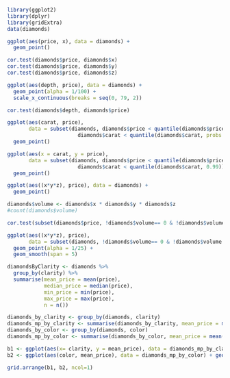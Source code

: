 ```r
library(ggplot2)
library(dplyr)
library(gridExtra)
data(diamonds)
```

```r
ggplot(aes(price, x), data = diamonds) + 
  geom_point()
```

```r
cor.test(diamonds$price, diamonds$x)
cor.test(diamonds$price, diamonds$y)
cor.test(diamonds$price, diamonds$z)
```

```r
ggplot(aes(depth, price), data = diamonds) + 
  geom_point(alpha = 1/100) + 
  scale_x_continuous(breaks = seq(0, 79, 2))
```

```r
cor.test(diamonds$depth, diamonds$price)
```

```r
ggplot(aes(carat, price), 
       data = subset(diamonds, diamonds$price < quantile(diamonds$price, probs = 0.99) &
                       diamonds$carat < quantile(diamonds$carat, probs = 0.99))) + 
  geom_point()
```

```r
ggplot(aes(x = carat, y = price), 
       data = subset(diamonds, diamonds$price < quantile(diamonds$price, 0.99) &
                       diamonds$carat < quantile(diamonds$carat, 0.99))) + 
  geom_point()
```

```r
ggplot(aes((x*y*z), price), data = diamonds) + 
  geom_point()
```

```r
diamonds$volume <- diamonds$x * diamonds$y * diamonds$z
#count(diamonds$volume)
```

```r
cor.test(subset(diamonds$price, !diamonds$volume== 0 & !diamonds$volume >= 800), subset(diamonds$volume, !diamonds$volume== 0 & !diamonds$volume >= 800))
```

```r
ggplot(aes((x*y*z), price), 
       data = subset(diamonds, !diamonds$volume== 0 & !diamonds$volume >= 800)) + 
  geom_point(alpha = 1/25) + 
  geom_smooth(span = 5)
```

```r
diamondsByClarity <- diamonds %>%
  group_by(clarity) %>%
  summarise(mean_price = mean(price),
            median_price = median(price), 
            min_price = min(price),
            max_price = max(price),
            n = n()) 
```

```r
diamonds_by_clarity <- group_by(diamonds, clarity)
diamonds_mp_by_clarity <- summarise(diamonds_by_clarity, mean_price = mean(price))
diamonds_by_color <- group_by(diamonds, color)
diamonds_mp_by_color <- summarise(diamonds_by_color, mean_price = mean(price))
```

```r
b1 <- ggplot(aes(x= clarity, y = mean_price), data = diamonds_mp_by_clarity) + geom_bar(stat="identity")
b2 <- ggplot(aes(color, mean_price), data = diamonds_mp_by_color) + geom_bar(stat="identity")
```

```r
grid.arrange(b1, b2, ncol=1)
```

